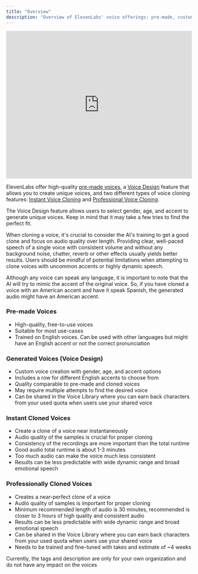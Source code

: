 ```yaml
---
title: "Overview"
description: "Overview of ElevenLabs' voice offerings: pre-made, custom-generated via Voice Design, and voice cloning. Guidelines on usage rights, voice generation, and voice cloning tips."
---
```


<iframe
  width="100%"
  height="400"
  src="https://www.youtube.com/embed/oD0ADULb_2w"
  title="YouTube video player"
  frameBorder="0"
  allow="accelerometer; autoplay; clipboard-write; encrypted-media; gyroscope; picture-in-picture; web-share"
  allowFullScreen
></iframe>

ElevenLabs offer high-quality [pre-made voices](/voicelab/pre-made-voices), a [Voice Design](/voicelab/voice-design) feature that allows you to create unique voices, and two different types of voice cloning features: [Instant Voice Cloning](voicelab/instant-voice-cloning) and [Professional Voice Cloning](voicelab/professional-voice-cloning).

The Voice Design feature allows users to select gender, age, and accent to generate unique voices. Keep in mind that it may take a few tries to find the perfect fit.

When cloning a voice, it's crucial to consider the AI's training to get a good clone and focus on audio quality over length. Providing clear, well-paced speech of a single voice with consistent volume and without any background noise, chatter, reverb or other effects usually yields better results. Users should be mindful of potential limitations when attempting to clone voices with uncommon accents or highly dynamic speech.

Although any voice can speak any language, it is important to note that the AI will try to mimic the accent of the original voice. So, if you have cloned a voice with an American accent and have it speak Spanish, the generated audio might have an American accent.

### Pre-made Voices

- High-quality, free-to-use voices
- Suitable for most use-cases
- Trained on English voices. Can be used with other languages but might have an English accent or not the correct pronunciation

### Generated Voices (Voice Design)

- Custom voice creation with gender, age, and accent options
- Includes a row for different English accents to choose from
- Quality comparable to pre-made and cloned voices
- May require multiple attempts to find the desired voice
- Can be shared in the Voice Library where you can earn back characters from your used quota when users use your shared voice

### Instant Cloned Voices

- Create a clone of a voice near instantaneously
- Audio quality of the samples is crucial for proper cloning
- Consistency of the recordings are more important than the total runtime
- Good audio total runtime is about 1-3 minutes
- Too much audio can make the voice much less consistent
- Results can be less predictable with wide dynamic range and broad emotional speech

### Professionally Cloned Voices

- Creates a near-perfect clone of a voice
- Audio quality of samples is important for proper cloning
- Minimum recommended length of audio is 30 minutes, recommended is closer to 3 hours of high quality and consistent audio
- Results can be less predictable with wide dynamic range and broad emotional speech
- Can be shared in the Voice Library where you can earn back characters from your used quota when users use your shared voice
- Needs to be trained and fine-tuned with takes and estimate of ~4 weeks

<Info>
  Currently, the tags and description are only for your own organization and do
  not have any impact on the voices
</Info>
